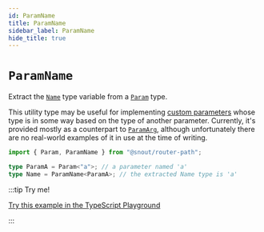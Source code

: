 ```yaml
---
id: ParamName
title: ParamName
sidebar_label: ParamName
hide_title: true
---
```


# `ParamName`

Extract the [`Name`] type variable from a [`Param`] type.

This utility type may be useful for implementing [custom parameters] whose type
is in some way based on the type of another parameter. Currently, it's provided
mostly as a counterpart to [`ParamArg`], although unfortunately there are no
real-world examples of it in use at the time of writing.

[`name`]: Param.mdx#type-variable-name
[`param`]: Param.mdx
[`paramarg`]: ParamArg.mdx
[custom parameters]: ../../guides/custom-parameters.mdx

```ts no-transpile
import { Param, ParamName } from "@snout/router-path";

type ParamA = Param<"a">; // a parameter named 'a'
type Name = ParamName<ParamA>; // the extracted Name type is 'a'
```

:::tip Try me!

[Try this example in the TypeScript Playground](https://www.typescriptlang.org/play?#code/JYWwDg9gTgLgBAbwAoEMopAGjq9IByGApgL5wBmUEIcA5AAIDOAdhAK4wD0VHRUAtGBQwAFrQBQ4mAE8wRHGgwBBOAF4FeADy0UtAHxxDRzpzgo4QvERh84zYgBM6uqbPmEQ89bgweimnxAlAxM4UXkiAA8YdABjGyc-MLc4YEZnWiA)

:::
